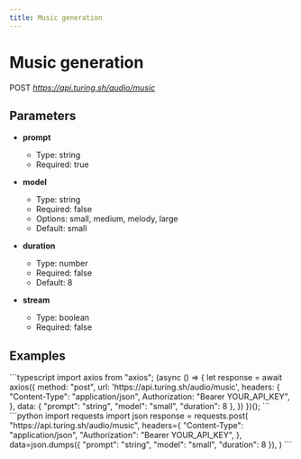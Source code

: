 ```yaml
---
title: Music generation
---
```


# Music generation
POST *https://api.turing.sh/audio/music*
## Parameters


- **prompt**
  - Type: string
  - Required: true

- **model**
  - Type: string
  - Required: false
  - Options: small, medium, melody, large
  - Default: small

- **duration**
  - Type: number
  - Required: false
  - Default: 8

- **stream**
  - Type: boolean
  - Required: false

## Examples

<CodeGroup title="Music generation example">
  ```typescript
  import axios from "axios";
  (async () => {
    let response = await axios({
      method: "post",
      url: 'https://api.turing.sh/audio/music',
      headers: {
        "Content-Type": "application/json",
        Authorization: "Bearer YOUR_API_KEY",
      },
      data: {
  "prompt": "string",
  "model": "small",
  "duration": 8
},
    })
  })();
  ```
  ```python
  import requests
  import json
  response = requests.post(
    "https://api.turing.sh/audio/music",
    headers={
      "Content-Type": "application/json",
      "Authorization": "Bearer YOUR_API_KEY",
    },
    data=json.dumps({
  "prompt": "string",
  "model": "small",
  "duration": 8
}),
  )
  ```
</CodeGroup>